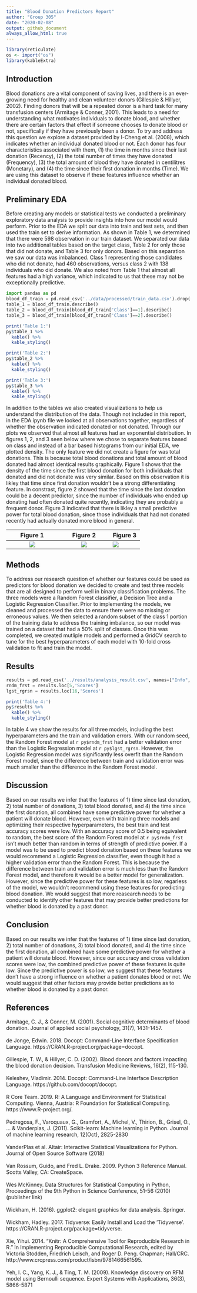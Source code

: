 ```yaml
---
title: "Blood Donation Predictors Report"
author: "Group 305"
date: "2020-02-08"
output: github_document
always_allow_html: true
---
```


```r
library(reticulate)
os <- import("os")
library(kableExtra)
```


## Introduction

Blood donations are a vital component of saving lives, and there is an ever-growing need for healthy and clean volunteer donors (Gillespie & Hillyer, 2002). Finding donors that will be a repeated donor is a hard task for many transfusion centers (Armitage & Conner, 2001). This leads to a need for understanding what motivates individuals to donate blood, and whether there are certain factors that effect if someone chooses to donate blood or not, specifically if they have previously been a donor. To try and address this question we explore a dataset provided by I-Cheng et al. (2008), which indicates whether an individual donated blood or not. Each donor has four characteristics associated with them, (1) the time in months since their last donation (Recency), (2) the total number of times they have donated (Frequency), (3) the total amount of blood they have donated in centilitres (Monetary), and (4) the time since their first donation in months (Time). We are using this dataset to observe if these features influence whether an individual donated blood.

## Preliminary EDA 

Before creating any models or statistical tests we conducted a preliminary exploratory data analysis to provide insights into how our model would perform. Prior to the EDA we split our data into train and test sets, and then used the train set to derive information. As shown in Table 1, we determined that there were 598 observation in our train dataset. We separated our data into two additional tables based on the target class, Table 2 for only those that did not donate, and Table 3 for only donors. Based on this separation we saw our data was imbalanced. Class 1 representing those candidates who did not donate, had 460 observations, versus class 2 with 138 individuals who did donate. We also noted from Table 1 that almost all features had a high variance, which indicated to us that these may not be exceptionally predictive. 

```python
import pandas as pd
blood_df_train = pd.read_csv('../data/processed/train_data.csv').drop('Unnamed: 0', axis = 1)
table_1 = blood_df_train.describe()
table_2 = blood_df_train[blood_df_train['Class']==1].describe()
table_3 = blood_df_train[blood_df_train['Class']==2].describe()
```

```r
print('Table 1:')
py$table_1 %>%
  kable() %>%
  kable_styling()
```

```r
print('Table 2:')
py$table_2 %>%
  kable() %>%
  kable_styling()
```

```r
print('Table 3:')
py$table_3 %>%
  kable() %>%
  kable_styling()
```

In addition to the tables we also created visualizations to help us understand the distribution of the data. Though not included in this report, in the EDA.ipynb file we looked at all observations together, regardless of whether the observation indicated donated or not donated. Through our plots we observed that almost all features had an exponential distribution. In figures 1, 2, and 3 seen below where we chose to separate features based on class and instead of a bar based histograms from our initial EDA, we plotted density. The only feature we did not create a figure for was total donations. This is because total blood donations and total amount of blood donated had almost identical results graphically. Figure 1 shows that the density of the time since the first blood donation for both individuals that donated and did not donate was very similar. Based on this observation it is likley that time since first donation wouldn't be a strong differentiating feature. In constrast, figure 2 showed that the time since the last donation could be a decent predictor, since the number of individuals who ended up donating had often donated quite recently, indicating they are probably a frequent donor. Figure 3 indicated that there is likley a small predictive power for total blood donation, since those individuals that had not donated recently had actually donated more blood in general. 


Figure 1                   |  Figure 2                 |    Figure 3         
:-------------------------:|:-------------------------:|:--------------- 
![](../results/since_first_don.png) | ![](../results/since_last_don.png) | ![](../results/total_blood.png) 



## Methods

To address our research question of whether our features could be used as predictors for blood donation we decided to create and test three models that are all designed to perform well in binary classification problems. The three models were a Random Forest classifier, a Decision Tree and a Logistic Regression Classifier. Prior to implementing the models, we cleaned and processed the data to ensure there were no missing or erroneous values. We then selected a random subset of the class 1 portion of the training data to address the training imbalance, so our model was trained on a dataset that had a 50% split of classes. Once this was completed, we created mutliple models and performed a GridCV search to tune for the best hyperparameters of each model with 10-fold cross validation to fit and train the model.

## Results 

```python
results = pd.read_csv('../results/analysis_result.csv', names=["Info", "Scores"])
rndm_frst = results.loc[5,'Scores']
lgst_rgrsn = results.loc[16,'Scores']
```

```r
print('Table 4:')
py$results %>%
  kable() %>%
  kable_styling()
```


In table 4 we show the results for all three models, including the best hyperparameters and the train and validation errors. With our random seed, the Random Forest model at `r py$rndm_frst` had a better validation error than the Logistic Regression model at `r py$lgst_rgrsn`. However, the Logistic Regression model was significantly less overfit than the Random Forest model, since the difference between train and validation error was much smaller than the difference in the Random Forest model.  


## Discussion

Based on our results we infer that the features of 1) time since last donation, 2) total number of donations, 3) total blood donated, and 4) the time since the first donation, all combined have some predictive power for whether a patient will donate blood. However, even with training three models and optimizing their respective hyperparameters, the best train and test accuracy scores were low. With an accuracy score of 0.5 being equivalent to random, the best score of the Random Forest model at `r py$rndm_frst` isn't much better than random in terms of strength of predictive power. If a model was to be used to predict blood donation based on these features we would recommend a Logistic Regression classifier, even though it had a higher validation error than the Random Forest. This is because the difference between train and validation error is much less than the Random Forest model, and therefore it would be a better model for generalization. However, since the predictive power for these features is so low, regarless of the model, we wouldn’t recommend using these features for predicting blood donation. We would suggest that more reasearch needs to be conducted to identify other features that may provide better predictions for whether blood is donated by a past donor. 

## Conclusion

Based on our results we infer that the features of 1) time since last donation, 2) total number of donations, 3) total blood donated, and 4) the time since the first donation, all combined have some predictive power for whether a patient will donate blood. However, since our accuracy and cross validation scores were low, the combined predictive power of these features is quite low. Since the predictive power is so low, we suggest that these features don't have a strong influence on whether a patient donates blood or not. We would suggest that other factors may provide better predictions as to whether blood is donated by a past donor. 

## References

Armitage, C. J., & Conner, M. (2001). Social cognitive determinants of blood donation. Journal of applied social psychology, 31(7), 1431-1457.
</br></br>
de Jonge, Edwin. 2018. Docopt: Command-Line Interface Specification Language. https://CRAN.R-project.org/package=docopt.
</br></br>
Gillespie, T. W., & Hillyer, C. D. (2002). Blood donors and factors impacting the blood donation decision. Transfusion Medicine Reviews, 16(2), 115-130.
</br></br>
Keleshev, Vladimir. 2014. Docopt: Command-Line Interface Description Language. https://github.com/docopt/docopt.
</br></br>
R Core Team. 2019. R: A Language and Environment for Statistical Computing. Vienna, Austria: R Foundation for Statistical Computing. https://www.R-project.org/.
</br></br>
Pedregosa, F., Varoquaux, G., Gramfort, A., Michel, V., Thirion, B., Grisel, O., ... & Vanderplas, J. (2011). Scikit-learn: Machine learning in Python. Journal of machine learning research, 12(Oct), 2825-2830
</br></br>
VanderPlas et al. Altair: Interactive Statistical Visualizations for Python. Journal of Open Source Software (2018)
</br></br>
Van Rossum, Guido, and Fred L. Drake. 2009. Python 3 Reference Manual. Scotts Valley, CA: CreateSpace.
</br></br>
Wes McKinney. Data Structures for Statistical Computing in Python, Proceedings of the 9th Python in Science Conference, 51-56 (2010) (publisher link)
</br></br>
Wickham, H. (2016). ggplot2: elegant graphics for data analysis. Springer.
</br></br>
Wickham, Hadley. 2017. Tidyverse: Easily Install and Load the ’Tidyverse’. https://CRAN.R-project.org/package=tidyverse.
</br></br>
Xie, Yihui. 2014. “Knitr: A Comprehensive Tool for Reproducible Research in R.” In Implementing Reproducible Computational Research, edited by Victoria Stodden, Friedrich Leisch, and Roger D. Peng. Chapman; Hall/CRC. http://www.crcpress.com/product/isbn/9781466561595.
</br></br>
Yeh, I. C., Yang, K. J., & Ting, T. M. (2009). Knowledge discovery on RFM model using Bernoulli sequence. Expert Systems with Applications, 36(3), 5866-5871
</br></br>
